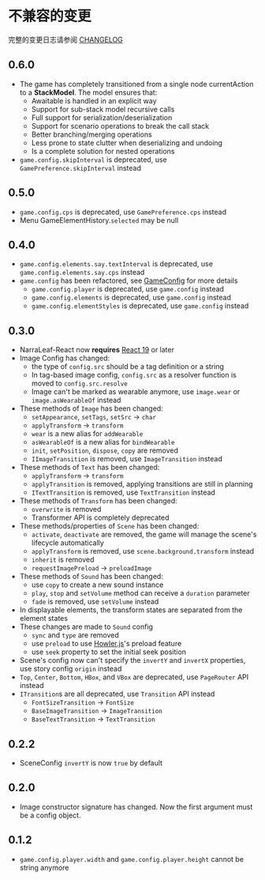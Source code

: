 # 不兼容的变更

完整的变更日志请参阅 [CHANGELOG](https://github.com/NarraLeaf/narraleaf-react/blob/master/CHANGELOG.md)

## 0.6.0

- The game has completely transitioned from a single node currentAction to a **StackModel**. The model ensures that: 
  - Awaitable is handled in an explicit way 
  - Support for sub-stack model recursive calls 
  - Full support for serialization/deserialization 
  - Support for scenario operations to break the call stack 
  - Better branching/merging operations 
  - Less prone to state clutter when deserializing and undoing
  - Is a complete solution for nested operations
- `game.config.skipInterval` is deprecated, use `GamePreference.skipInterval` instead

## 0.5.0

- `game.config.cps` is deprecated, use `GamePreference.cps` instead
- Menu GameElementHistory.`selected` may be null

## 0.4.0

- `game.config.elements.say.textInterval` is deprecated, use `game.config.elements.say.cps` instead
- `game.config` has been refactored, see [GameConfig](src/game/nlcore/gameTypes.ts#GameConfig) for more details
  - `game.config.player` is deprecated, use `game.config` instead
  - `game.config.elements` is deprecated, use `game.config` instead
  - `game.config.elementStyles` is deprecated, use `game.config` instead

## 0.3.0

- NarraLeaf-React now **requires** [React 19](https://react.dev/blog/2024/12/05/react-19) or later
- Image Config has changed:
    - the type of `config.src` should be a tag definition or a string
    - In tag-based image config, `config.src` as a resolver function is moved to `config.src.resolve`
    - Image can't be marked as wearable anymore, use `image.wear` or `image.asWearableOf` instead
- These methods of `Image` has been changed:
    - `setAppearance`, `setTags`, `setSrc` -> `char`
    - `applyTransform` -> `transform`
    - `wear` is a new alias for `addWearable`
    - `asWearableOf` is a new alias for `bindWearable`
    - `init`, `setPosition`, `dispose`, `copy` are removed
    - `IImageTransition` is removed, use `ImageTransition` instead
- These methods of `Text` has been changed:
    - `applyTransform` -> `transform`
    - `applyTransition` is removed, applying transitions are still in planning
    - `ITextTransition` is removed, use `TextTransition` instead
- These methods of `Transform` has been changed:
    - `overwrite` is removed
    - Transformer API is completely deprecated
- These methods/properties of `Scene` has been changed:
    - `activate`, `deactivate` are removed, the game will manage the scene's lifecycle automatically
    - `applyTransform` is removed, use `scene.background.transform` instead
    - `inherit` is removed
    - `requestImagePreload` -> `preloadImage`
- These methods of `Sound` has been changed:
    - use `copy` to create a new sound instance
    - `play`, `stop` and `setVolume` method can receive a `duration` parameter
    - `fade` is removed, use `setVolume` instead
- In displayable elements, the transform states are separated from the element states
- These changes are made to `Sound` config
    - `sync` and `type` are removed
    - use `preload` to use [Howler.js](https://howlerjs.com/)'s preload feature
    - use `seek` property to set the initial seek position
- Scene's config now can't specify the `invertY` and `invertX` properties, use story config `origin` instead
- `Top`, `Center`, `Bottom`, `HBox`, and `VBox` are deprecated, use `PageRouter` API instead
- `ITransition`s are all deprecated, use `Transition` API instead
    - `FontSizeTransition` -> `FontSize`
    - `BaseImageTransition` -> `ImageTransition`
    - `BaseTextTransition` -> `TextTransition`

## 0.2.2

- SceneConfig `invertY` is now `true` by default

## 0.2.0

- Image constructor signature has changed. Now the first argument must be a config object.

## 0.1.2

- `game.config.player.width` and `game.config.player.height` cannot be string anymore
